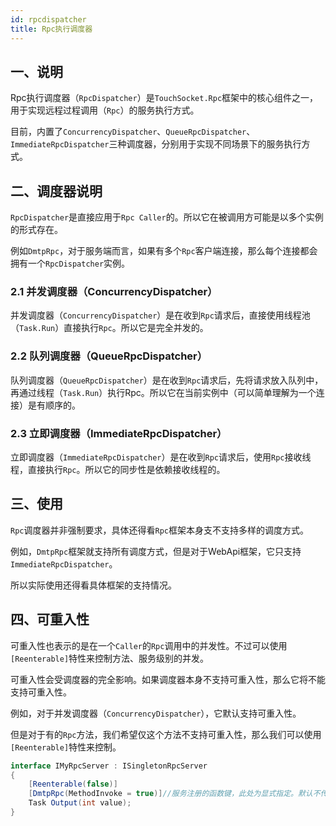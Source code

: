 ```yaml
---
id: rpcdispatcher
title: Rpc执行调度器
---
```


## 一、说明

Rpc执行调度器（`RpcDispatcher`）是`TouchSocket.Rpc`框架中的核心组件之一，用于实现远程过程调用（`Rpc`）的服务执行方式。

目前，内置了`ConcurrencyDispatcher`、`QueueRpcDispatcher`、`ImmediateRpcDispatcher`三种调度器，分别用于实现不同场景下的服务执行方式。

## 二、调度器说明

`RpcDispatcher`是直接应用于`Rpc Caller`的。所以它在被调用方可能是以多个实例的形式存在。

例如`DmtpRpc`，对于服务端而言，如果有多个`Rpc`客户端连接，那么每个连接都会拥有一个`RpcDispatcher`实例。

### 2.1 并发调度器（ConcurrencyDispatcher）

并发调度器（`ConcurrencyDispatcher`）是在收到`Rpc`请求后，直接使用线程池（`Task.Run`）直接执行`Rpc`。所以它是完全并发的。

### 2.2 队列调度器（QueueRpcDispatcher）

队列调度器（`QueueRpcDispatcher`）是在收到`Rpc`请求后，先将请求放入队列中，再通过线程（`Task.Run`）执行Rpc。所以它在当前实例中（可以简单理解为一个连接）是有顺序的。


### 2.3 立即调度器（ImmediateRpcDispatcher）

立即调度器（`ImmediateRpcDispatcher`）是在收到`Rpc`请求后，使用`Rpc`接收线程，直接执行`Rpc`。所以它的同步性是依赖接收线程的。

## 三、使用

`Rpc`调度器并非强制要求，具体还得看`Rpc`框架本身支不支持多样的调度方式。

例如，`DmtpRpc`框架就支持所有调度方式，但是对于WebApi框架，它只支持`ImmediateRpcDispatcher`。

所以实际使用还得看具体框架的支持情况。

## 四、可重入性

可重入性也表示的是在一个`Caller`的`Rpc`调用中的并发性。不过可以使用`[Reenterable]`特性来控制方法、服务级别的并发。

可重入性会受调度器的完全影响。如果调度器本身不支持可重入性，那么它将不能支持可重入性。

例如，对于并发调度器（`ConcurrencyDispatcher`），它默认支持可重入性。

但是对于有的`Rpc`方法，我们希望仅这个方法不支持可重入性，那么我们可以使用`[Reenterable]`特性来控制。

```csharp {3} showLineNumbers
interface IMyRpcServer : ISingletonRpcServer
{
    [Reenterable(false)]
    [DmtpRpc(MethodInvoke = true)]//服务注册的函数键，此处为显式指定。默认不传参的时候，为该函数类全名+方法名的全小写。
    Task Output(int value);
}
```

